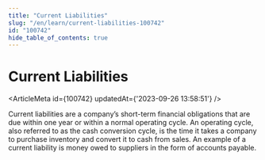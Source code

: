 ```yaml
---
title: "Current Liabilities"
slug: "/en/learn/current-liabilities-100742"
id: "100742"
hide_table_of_contents: true
---
```



# Current Liabilities

<ArticleMeta id={100742} updatedAt={'2023-09-26 13:58:51'} />
<div className='border-solid border-b border-t-0 my-4 border-[var(--ifm-color-gray-300)]' />

Current liabilities are a company’s short-term financial obligations that are due within one year or within a normal operating cycle. An operating cycle, also referred to as the cash conversion cycle, is the time it takes a company to purchase inventory and convert it to cash from sales. An example of a current liability is money owed to suppliers in the form of accounts payable.
